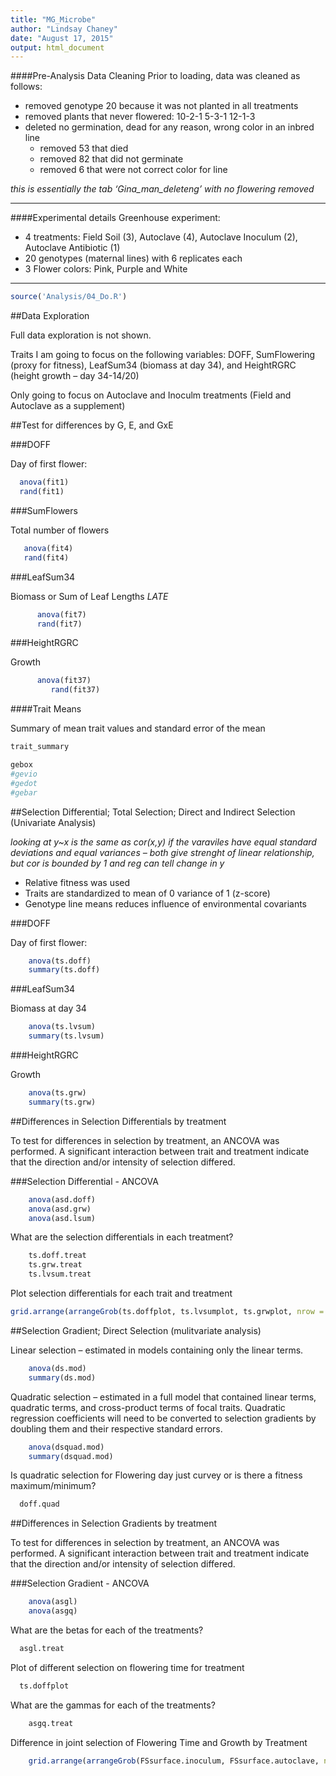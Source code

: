 ```yaml
---
title: "MG_Microbe"
author: "Lindsay Chaney"
date: "August 17, 2015"
output: html_document
---
```


####Pre-Analysis Data Cleaning
Prior to loading, data was cleaned as follows:

* removed genotype 20 because it was not planted in all treatments  
* removed plants that never flowered: 10-2-1   5-3-1   12-1-3  
* deleted no germination, dead for any reason, wrong color in an inbred line
    + removed 53 that died  
    + removed 82 that did not germinate  
    + removed 6 that were not correct color for line  

*this is essentially the tab 'Gina_man_deleteng' with no flowering removed*  

***
####Experimental details
Greenhouse experiment:

* 4 treatments: Field Soil (3), Autoclave (4), Autoclave Inoculum (2), Autoclave Antibiotic (1)
* 20 genotypes (maternal lines) with 6 replicates each
* 3 Flower colors: Pink, Purple and White

***
```r
source('Analysis/04_Do.R')
```

##Data Exploration

Full data exploration is not shown.

Traits I am going to focus on the following variables: DOFF, SumFlowering 
(proxy for fitness), LeafSum34 (biomass at day 34), and HeightRGRC (height growth -- day 34-14/20)

Only going to focus on Autoclave and Inoculm treatments (Field and Autoclave as a supplement)

##Test for differences by G, E, and GxE

###DOFF

Day of first flower:

```r
  anova(fit1)
  rand(fit1)
```

###SumFlowers

Total number of flowers

```r
   anova(fit4)
   rand(fit4)
```

###LeafSum34

Biomass or Sum of Leaf Lengths *LATE*

```r
      anova(fit7)
      rand(fit7)
```

###HeightRGRC

Growth

```r
      anova(fit37)
         rand(fit37)
``` 

####Trait Means

Summary of mean trait values and standard error of the mean

```r
trait_summary
```

```r
gebox
#gevio
#gedot
#gebar
```         

##Selection Differential; Total Selection; Direct and Indirect Selection (Univariate Analysis)

*looking at y~x is the same as cor(x,y) if the varaviles have equal standard deviations and equal variances -- both give strenght of linear relationship, but cor is bounded by 1 and reg can tell change in y*

* Relative fitness was used
* Traits are standardized to mean of 0 variance of 1 (z-score)
* Genotype line means reduces influence of environmental covariants

###DOFF

Day of first flower:

```r
    anova(ts.doff)
    summary(ts.doff)
```

###LeafSum34

Biomass at day 34

```r
    anova(ts.lvsum)
    summary(ts.lvsum)
```

###HeightRGRC

Growth

```r
    anova(ts.grw)
    summary(ts.grw)
```


##Differences in Selection Differentials by treatment

To test for differences in selection by treatment, an ANCOVA was performed. A significant interaction between trait and treatment indicate that the direction and/or intensity of selection differed.

###Selection Differential - ANCOVA

```r
    anova(asd.doff)
    anova(asd.grw)
    anova(asd.lsum)
```

What are the selection differentials in each treatment?

```r
    ts.doff.treat
    ts.grw.treat
    ts.lvsum.treat
```

Plot selection differentials for each trait and treatment

```r
grid.arrange(arrangeGrob(ts.doffplot, ts.lvsumplot, ts.grwplot, nrow = 3))
```

##Selection Gradient; Direct Selection (mulitvariate analysis)

Linear selection -- estimated in models containing only the linear terms. 

```r
    anova(ds.mod)
    summary(ds.mod)
```
    
Quadratic selection -- estimated in a full model that contained linear terms, quadratic terms, and cross-product terms of focal traits. Quadratic regression coefficients will need to be converted to selection gradients by doubling them and their respective standard errors.

```r
    anova(dsquad.mod)
    summary(dsquad.mod) 
```

Is quadratic selection for Flowering day just curvey or is there a fitness maximum/minimum?

```r
  doff.quad
```



##Differences in Selection Gradients by treatment

To test for differences in selection by treatment, an ANCOVA was performed. A significant interaction between trait and treatment indicate that the direction and/or intensity of selection differed.

###Selection Gradient - ANCOVA

```r
    anova(asgl)
    anova(asgq)
```

What are the betas for each of the treatments?

```r
  asgl.treat
```

Plot of different selection on flowering time for treatment

```r
  ts.doffplot
```

What are the gammas for each of the treatments?

```r
    asgq.treat
```

Difference in joint selection of Flowering Time and Growth by Treatment

```r
    grid.arrange(arrangeGrob(FSsurface.inoculum, FSsurface.autoclave, nrow = 2))
```
